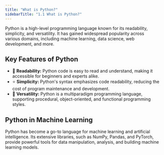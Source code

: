 ```yaml
---
title: "What is Python?"
sidebarTitle: "1.1 What is Python?"
---
```


Python is a high-level programming language known for its readability, simplicity, and versatility. It has gained widespread popularity across various domains, including machine learning, data science, web development, and more.

## Key Features of Python

-   📖 **Readability:** Python code is easy to read and understand, making it accessible for beginners and experts alike.
-   ⭐️ **Simplicity:** Python's syntax emphasizes code readability, reducing the cost of program maintenance and development.
-   🔨 **Versatility:** Python is a multiparadigm programming language, supporting procedural, object-oriented, and functional programming styles.

## Python in Machine Learning

Python has become a go-to language for machine learning and artificial intelligence. Its extensive libraries, such as NumPy, Pandas, and PyTorch, provide powerful tools for data manipulation, analysis, and building machine learning models.
